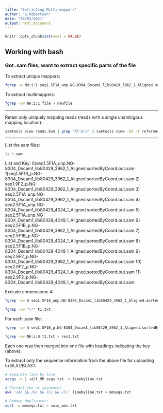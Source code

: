 ---
title: "Extracting Multi-mappers"
author: "G.Robertson"
date: "30/03/2021"
output: html_document
---

```{r setup, include=FALSE}
knitr::opts_chunk$set(eval = FALSE)
```

## Working with bash

### Got .sam files, want to extract specific parts of the file

To extract unique mappers:
```{bash}
fgrep -w NH:i:1 seq1.5F1A_unp.NG-8304_Dscam1_lib80429_3962_1_Aligned.sortedByCoord.out.sam > test.sam
```

To extract multimappers:
```{bash}
fgrep -vw NH:i:1 file > newfile
```

_________________________________________________________________________
Retain only uniquely mapping reads (reads with a single unambigous mapping location):
```{bash}
samtools view reads.bam | grep 'XT:A:U' | samtools view -bS -T referenceSequence.fa - > reads.uniqueMap.bam
```
_________________________________________________________________________


List the sam files:
```{r}
ls *.sam
```

List and Key:
0)seq1.5F1A_unp.NG-8304_Dscam1_lib80429_3962_1_Aligned.sortedByCoord.out.sam
1)seq1.5F1B_p.NG-8304_Dscam1_lib80429_3962_1_Aligned.sortedByCoord.out.sam
2) seq1.9F2_p.NG-8304_Dscam1_lib80429_3962_1_Aligned.sortedByCoord.out.sam
3) seq2.5F1A_unp.NG-8304_Dscam1_lib80429_3962_1_Aligned.sortedByCoord.out.sam
4) seq2.5F1A_unp.NG-8304_Dscam1_lib80429_4024_1_Aligned.sortedByCoord.out.sam
5) seq2.5F1A_unp.NG-8304_Dscam1_lib80429_4049_1_Aligned.sortedByCoord.out.sam
6) seq2.5F1B_p.NG-8304_Dscam1_lib80429_3962_1_Aligned.sortedByCoord.out.sam
7) seq2.5F1B_p.NG-8304_Dscam1_lib80429_4024_1_Aligned.sortedByCoord.out.sam
8) seq2.5F1B_p.NG-8304_Dscam1_lib80429_4049_1_Aligned.sortedByCoord.out.sam
9) seq2.9F2_p.NG-8304_Dscam1_lib80429_3962_1_Aligned.sortedByCoord.out.sam
10) seq2.9F2_p.NG-8304_Dscam1_lib80429_4024_1_Aligned.sortedByCoord.out.sam
11) seq2.9F2_p.NG-8304_Dscam1_lib80429_4049_1_Aligned.sortedByCoord.out.sam

Exclude chromosome 4:
```{bash}
fgrep -vw 4 seq1.5F1A_unp.NG-8304_Dscam1_lib80429_3962_1_Aligned.sortedByCoord.out.sam > t1.txt

fgrep -vw "\*" t1.txt
```

For each .sam file:
```{bash}
fgrep -vw 4 seq1.5F1B_p.NG-8304_Dscam1_lib80429_3962_1_Aligned.sortedByCoord.out.sam > t2.txt

fgrep -vw NH:i:0 t2.txt > res1.txt
```

Each one was then merged into one file with headings indicating the key (above).

To extract only the sequence information from the above file for uploading to BLAT/BLAST:
```{bash}
# Separate line by line
xargs -n 1 <all_MM_seqs.txt  > linebyline.txt

# Extract the nt sequences
awk '/A/ && /G/ && /C/ && /T/' linebyline.txt > mmseqs.txt

# Remove duplicates:
sort -u mmseqs.txt > uniq_mms.txt
```

